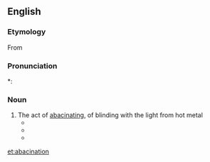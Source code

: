 ==English==

===Etymology===
From {{suffix|abacinate|ion}}

===Pronunciation===
*: {{rhymes|eɪʃən}}

===Noun===
{{en-noun}}

# The act of [[abacinate|abacinating]], of blinding with the light from hot metal
#*{{quote-book|1902|James Meeker Ludlow|Incentives for Life, Personal and Public|url=http://www.archive.org/stream/incentivesforli00ludlgoog|page=144
|passage=That blind general lost his sight by the process of '''abacination'''.}}
#*{{quote-book|1972|[[w:Trevanian|Trevanian]] (pseud.)|[[w:The Eiger Sanction|The Eiger Sanction]]|url=http://books.google.com/books?id=fB9kqYUlt_YC|page=105|isbn=0345317378|edition=1984 Ballantine ed.
|passage=Her warmth and radiance had blinded him, a self-inflicted '''abacination'''.}}
#*{{quote-book|1994|[[w:Gene Wolfe|Gene Wolfe]]|Sword & Citadel|url=http://www.amazon.com/gp/reader/0312890184|isbn=0312890184|page=134
|passage=I, who had seen so many brandings and '''abacinations''', and had even used the iron myself (among the billion things I recall perfectly is the flesh of Morwenna's cheeks blistering), could scarcely force myself to go and look at him. }}

[[et:abacination]]